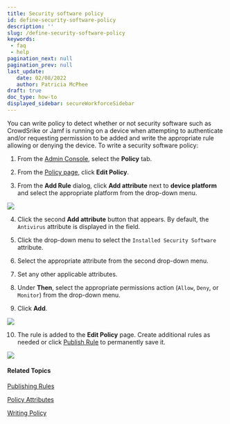 ```yaml
---
title: Security software policy
id: define-security-software-policy
description: ''
slug: /define-security-software-policy
keywords: 
 - faq
 - help
pagination_next: null
pagination_prev: null
last_update: 
   date: 02/08/2022
   author: Patricia McPhee
draft: true
doc_type: how-to
displayed_sidebar: secureWorkforceSidebar
---
```



<SupportedOsAuthenticator />

You can write policy to detect whether or not security software such as CrowdSrike or Jamf is running on a device when attempting to authenticate and/or requesting permission to be added and write the appropriate rule allowing or denying the device. To write a security software policy:

1. From the [Admin Console](/docs/secure-work/workforce-settings/admin-console/admin-console-login), select the **Policy** tab.

2. From the [Policy page](/docs/secure-work/workforce-settings/policy/policy-writing/writing-policy#creating-rules), click **Edit Policy**.

3. From the **Add Rule** dialog, click **Add attribute** next to **device platform** and select the appropriate platform from the drop-down menu. 

  ![](/images/policy/pol_device_platform_macos.PNG)

4. Click the second **Add attribute** button that appears. By default, the `Antivirus` attribute is displayed in the field.

5. Click the drop-down menu to select the `Installed Security Software` attribute.

6. Select the appropriate attribute from the second drop-down menu.

7. Set any other applicable attributes.

8. Under **Then**, select the appropriate permissions action (`Allow`, `Deny`, or `Monitor`) from the drop-down menu.

9. Click **Add**. 

  ![](/images/policy/device_platform_macos_sec_software_crowstrike.PNG)

10. The rule is added to the **Edit Policy** page. Create additional rules as needed or click [Publish Rule](/docs/secure-work/workforce-settings/policy/policy-publish-rules/publishing-rules) to permanently save it. 

  <NotePolicyMustBePublished />

  ![](/images/policy/security_sw_macos_allow_edit_screen.PNG)

#### Related Topics

[Publishing Rules](/docs/secure-work/workforce-settings/policy/policy-publish-rules/publishing-rules)

[Policy Attributes](/docs/secure-work/workforce-settings/policy/policy-writing/policy-attributes)

[Writing Policy](/docs/secure-work/workforce-settings/policy/policy-writing/writing-policy)